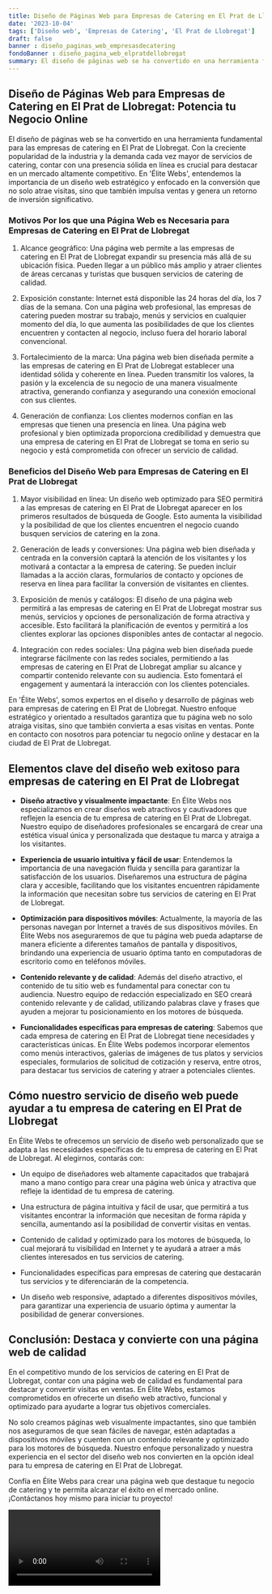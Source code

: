 ```yaml
---
title: Diseño de Páginas Web para Empresas de Catering en El Prat de Llobregat
date: '2023-10-04'
tags: ['Diseño web', 'Empresas de Catering', 'El Prat de Llobregat']
draft: false
banner : diseño_paginas_web_empresasdecatering
fondoBanner : diseño_pagina_web_elpratdellobregat
summary: El diseño de páginas web se ha convertido en una herramienta fundamental para las empresas de catering en El Prat de Llobregat. Con la creciente popularidad de la industria y la demanda cada vez mayor de servicios de catering, contar con una presencia sólida en línea es crucial para destacar en un mercado altamente competitivo. En 'Élite Webs', entendemos la importancia de un diseño web estratégico y enfocado en la conversión que no solo atrae visitas, sino que también impulsa ventas y genera un retorno de inversión significativo.
---
```


## Diseño de Páginas Web para Empresas de Catering en El Prat de Llobregat: Potencia tu Negocio Online

El diseño de páginas web se ha convertido en una herramienta fundamental para las empresas de catering en El Prat de Llobregat. Con la creciente popularidad de la industria y la demanda cada vez mayor de servicios de catering, contar con una presencia sólida en línea es crucial para destacar en un mercado altamente competitivo. En 'Élite Webs', entendemos la importancia de un diseño web estratégico y enfocado en la conversión que no solo atrae visitas, sino que también impulsa ventas y genera un retorno de inversión significativo.

### Motivos Por los que una Página Web es Necesaria para Empresas de Catering en El Prat de Llobregat

1. Alcance geográfico: Una página web permite a las empresas de catering en El Prat de Llobregat expandir su presencia más allá de su ubicación física. Pueden llegar a un público más amplio y atraer clientes de áreas cercanas y turistas que busquen servicios de catering de calidad.

2. Exposición constante: Internet está disponible las 24 horas del día, los 7 días de la semana. Con una página web profesional, las empresas de catering pueden mostrar su trabajo, menús y servicios en cualquier momento del día, lo que aumenta las posibilidades de que los clientes encuentren y contacten al negocio, incluso fuera del horario laboral convencional.

3. Fortalecimiento de la marca: Una página web bien diseñada permite a las empresas de catering en El Prat de Llobregat establecer una identidad sólida y coherente en línea. Pueden transmitir los valores, la pasión y la excelencia de su negocio de una manera visualmente atractiva, generando confianza y asegurando una conexión emocional con sus clientes.

4. Generación de confianza: Los clientes modernos confían en las empresas que tienen una presencia en línea. Una página web profesional y bien optimizada proporciona credibilidad y demuestra que una empresa de catering en El Prat de Llobregat se toma en serio su negocio y está comprometida con ofrecer un servicio de calidad.

### Beneficios del Diseño Web para Empresas de Catering en El Prat de Llobregat

1. Mayor visibilidad en línea: Un diseño web optimizado para SEO permitirá a las empresas de catering en El Prat de Llobregat aparecer en los primeros resultados de búsqueda de Google. Esto aumenta la visibilidad y la posibilidad de que los clientes encuentren el negocio cuando busquen servicios de catering en la zona.

2. Generación de leads y conversiones: Una página web bien diseñada y centrada en la conversión captará la atención de los visitantes y los motivará a contactar a la empresa de catering. Se pueden incluir llamadas a la acción claras, formularios de contacto y opciones de reserva en línea para facilitar la conversión de visitantes en clientes.

3. Exposición de menús y catálogos: El diseño de una página web permitirá a las empresas de catering en El Prat de Llobregat mostrar sus menús, servicios y opciones de personalización de forma atractiva y accesible. Esto facilitará la planificación de eventos y permitirá a los clientes explorar las opciones disponibles antes de contactar al negocio.

4. Integración con redes sociales: Una página web bien diseñada puede integrarse fácilmente con las redes sociales, permitiendo a las empresas de catering en El Prat de Llobregat ampliar su alcance y compartir contenido relevante con su audiencia. Esto fomentará el engagement y aumentará la interacción con los clientes potenciales.

En 'Élite Webs', somos expertos en el diseño y desarrollo de páginas web para empresas de catering en El Prat de Llobregat. Nuestro enfoque estratégico y orientado a resultados garantiza que tu página web no solo atraiga visitas, sino que también convierta a esas visitas en ventas. Ponte en contacto con nosotros para potenciar tu negocio online y destacar en la ciudad de El Prat de Llobregat.

<GifSeo />

<Cta />

## Elementos clave del diseño web exitoso para empresas de catering en El Prat de Llobregat

- **Diseño atractivo y visualmente impactante**: En Élite Webs nos especializamos en crear diseños web atractivos y cautivadores que reflejen la esencia de tu empresa de catering en El Prat de Llobregat. Nuestro equipo de diseñadores profesionales se encargará de crear una estética visual única y personalizada que destaque tu marca y atraiga a los visitantes.

- **Experiencia de usuario intuitiva y fácil de usar**: Entendemos la importancia de una navegación fluida y sencilla para garantizar la satisfacción de los usuarios. Diseñaremos una estructura de página clara y accesible, facilitando que los visitantes encuentren rápidamente la información que necesitan sobre tus servicios de catering en El Prat de Llobregat.

- **Optimización para dispositivos móviles**: Actualmente, la mayoría de las personas navegan por Internet a través de sus dispositivos móviles. En Élite Webs nos aseguraremos de que tu página web pueda adaptarse de manera eficiente a diferentes tamaños de pantalla y dispositivos, brindando una experiencia de usuario óptima tanto en computadoras de escritorio como en teléfonos móviles.

- **Contenido relevante y de calidad**: Además del diseño atractivo, el contenido de tu sitio web es fundamental para conectar con tu audiencia. Nuestro equipo de redacción especializado en SEO creará contenido relevante y de calidad, utilizando palabras clave y frases que ayuden a mejorar tu posicionamiento en los motores de búsqueda.

- **Funcionalidades específicas para empresas de catering**: Sabemos que cada empresa de catering en El Prat de Llobregat tiene necesidades y características únicas. En Élite Webs podemos incorporar elementos como menús interactivos, galerías de imágenes de tus platos y servicios especiales, formularios de solicitud de cotización y reserva, entre otros, para destacar tus servicios de catering y atraer a potenciales clientes.

## Cómo nuestro servicio de diseño web puede ayudar a tu empresa de catering en El Prat de Llobregat

En Élite Webs te ofrecemos un servicio de diseño web personalizado que se adapta a las necesidades específicas de tu empresa de catering en El Prat de Llobregat. Al elegirnos, contarás con:

- Un equipo de diseñadores web altamente capacitados que trabajará mano a mano contigo para crear una página web única y atractiva que refleje la identidad de tu empresa de catering.

- Una estructura de página intuitiva y fácil de usar, que permitirá a tus visitantes encontrar la información que necesitan de forma rápida y sencilla, aumentando así la posibilidad de convertir visitas en ventas.

- Contenido de calidad y optimizado para los motores de búsqueda, lo cual mejorará tu visibilidad en Internet y te ayudará a atraer a más clientes interesados en tus servicios de catering.

- Funcionalidades específicas para empresas de catering que destacarán tus servicios y te diferenciarán de la competencia.

- Un diseño web responsive, adaptado a diferentes dispositivos móviles, para garantizar una experiencia de usuario óptima y aumentar la posibilidad de generar conversiones.

## Conclusión: Destaca y convierte con una página web de calidad

En el competitivo mundo de los servicios de catering en El Prat de Llobregat, contar con una página web de calidad es fundamental para destacar y convertir visitas en ventas. En Élite Webs, estamos comprometidos en ofrecerte un diseño web atractivo, funcional y optimizado para ayudarte a lograr tus objetivos comerciales.

No solo creamos páginas web visualmente impactantes, sino que también nos aseguramos de que sean fáciles de navegar, estén adaptadas a dispositivos móviles y cuenten con un contenido relevante y optimizado para los motores de búsqueda. Nuestro enfoque personalizado y nuestra experiencia en el sector del diseño web nos convierten en la opción ideal para tu empresa de catering en El Prat de Llobregat.

Confía en Élite Webs para crear una página web que destaque tu negocio de catering y te permita alcanzar el éxito en el mercado online. ¡Contáctanos hoy mismo para iniciar tu proyecto!

<Video />

<CtaBot job='Empresas de Catering' city='El Prat de Llobregat'/>

<Gmaps query='El Prat de Llobregat+españa+maps' />